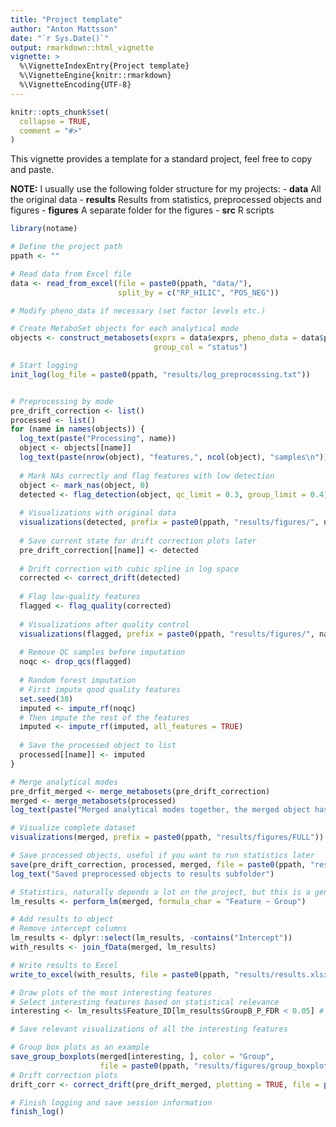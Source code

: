 ```yaml
---
title: "Project template"
author: "Anton Mattsson"
date: "`r Sys.Date()`"
output: rmarkdown::html_vignette
vignette: >
  %\VignetteIndexEntry{Project template}
  %\VignetteEngine{knitr::rmarkdown}
  %\VignetteEncoding{UTF-8}
---
```

  
```r
knitr::opts_chunk$set(
  collapse = TRUE,
  comment = "#>"
)
```

This vignette provides a template for a standard project, feel free to copy and paste.

**NOTE:** I usually use the following folder structure for my projects:
- **data** All the original data
- **results** Results from statistics, preprocessed objects and figures
  - **figures** A separate folder for the figures
- **src** R scripts

```r
library(notame)

# Define the project path
ppath <- ""

# Read data from Excel file
data <- read_from_excel(file = paste0(ppath, "data/"),
                        split_by = c("RP_HILIC", "POS_NEG"))

# Modify pheno_data if necessary (set factor levels etc.)

# Create MetaboSet objects for each analytical mode
objects <- construct_metabosets(exprs = data$exprs, pheno_data = data$pheno_data, feature_data = data$feature_data,
                                group_col = "status")

# Start logging
init_log(log_file = paste0(ppath, "results/log_preprocessing.txt"))


# Preprocessing by mode
pre_drift_correction <- list()
processed <- list()
for (name in names(objects)) {
  log_text(paste("Processing", name))
  object <- objects[[name]]
  log_text(paste(nrow(object), "features,", ncol(object), "samples\n"))
  
  # Mark NAs correctly and flag features with low detection
  object <- mark_nas(object, 0)
  detected <- flag_detection(object, qc_limit = 0.3, group_limit = 0.4)
  
  # Visualizations with original data
  visualizations(detected, prefix = paste0(ppath, "results/figures/", name, "_ORIG"))
  
  # Save current state for drift correction plots later
  pre_drift_correction[[name]] <- detected
  
  # Drift correction with cubic spline in log space
  corrected <- correct_drift(detected)
  
  # Flag low-quality features
  flagged <- flag_quality(corrected)
  
  # Visualizations after quality control
  visualizations(flagged, prefix = paste0(ppath, "results/figures/", name, "_CLEANED"))
  
  # Remove QC samples before imputation
  noqc <- drop_qcs(flagged)
  
  # Random forest imputation
  # First impute qood quality features
  set.seed(38)
  imputed <- impute_rf(noqc)
  # Then impute the rest of the features
  imputed <- impute_rf(imputed, all_features = TRUE)
  
  # Save the processed object to list
  processed[[name]] <- imputed  
}

# Merge analytical modes
pre_drfit_merged <- merge_metabosets(pre_drift_correction)
merged <- merge_metabosets(processed)
log_text(paste("Merged analytical modes together, the merged object has", nrow(merged), "features and", ncol(merged), "samples."))

# Visualize complete dataset
visualizations(merged, prefix = paste0(ppath, "results/figures/FULL"))

# Save processed objects, useful if you want to run statistics later
save(pre_drift_correction, processed, merged, file = paste0(ppath, "results/preprocessed.RData"))
log_text("Saved preprocessed objects to results subfolder")

# Statistics, naturally depends a lot on the project, but this is a general workflow
lm_results <- perform_lm(merged, formula_char = "Feature ~ Group")

# Add results to object
# Remove intercept columns
lm_results <- dplyr::select(lm_results, -contains("Intercept"))
with_results <- join_fData(merged, lm_results)

# Write results to Excel
write_to_excel(with_results, file = paste0(ppath, "results/results.xlsx"))

# Draw plots of the most interesting features
# Select interesting features based on statistical relevance
interesting <- lm_results$Feature_ID[lm_results$GroupB_P_FDR < 0.05] # NOTE: just an example

# Save relevant visualizations of all the interesting features

# Group box plots as an example
save_group_boxplots(merged[interesting, ], color = "Group",
                    file = paste0(ppath, "results/figures/group_boxplots.pdf"))
# Drift correction plots
drift_corr <- correct_drift(pre_drift_merged, plotting = TRUE, file = paste0(ppath, "results/figures/drift_plots.pdf"))

# Finish logging and save session information
finish_log()
```

